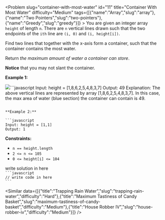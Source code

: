 
<Problem slug="container-with-most-water" id="11" title="Container With Most Water" difficulty="Medium" tags={[{"name":"Array","slug":"array"},{"name":"Two Pointers","slug":"two-pointers"},{"name":"Greedy","slug":"greedy"}]} >
    You are given an integer array `height` of length `n`. There are `n` vertical lines drawn such that the two endpoints of the `ith` line are `(i, 0)` and `(i, height[i])`.

Find two lines that together with the x-axis form a container, such that the container contains the most water.

Return _the maximum amount of water a container can store_.

**Notice** that you may not slant the container.

**Example 1:**

![](https://s3-lc-upload.s3.amazonaws.com/uploads/2018/07/17/question_11.jpg)```javascript 
Input: height = [1,8,6,2,5,4,8,3,7]
Output: 49
Explanation: The above vertical lines are represented by array [1,8,6,2,5,4,8,3,7]. In this case, the max area of water (blue section) the container can contain is 49.
```

**Example 2:**

```javascript 
Input: height = [1,1]
Output: 1
```

**Constraints:**

*   `n == height.length`
*   `2 <= n <= 105`
*   `0 <= height[i] <= 104`
</Problem >

<Solution>
write solution in here
</Solution>

<Code>
```javascript
// write code in here
```
</Code>

<Similar data={[{"title":"Trapping Rain Water","slug":"trapping-rain-water","difficulty":"Hard"},{"title":"Maximum Tastiness of Candy Basket","slug":"maximum-tastiness-of-candy-basket","difficulty":"Medium"},{"title":"House Robber IV","slug":"house-robber-iv","difficulty":"Medium"}]} />
